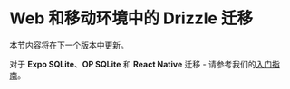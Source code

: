 
# Web 和移动环境中的 Drizzle 迁移

本节内容将在下一个版本中更新。

对于 **Expo SQLite**、**OP SQLite** 和 **React Native** 迁移 - 请参考我们的[入门指南](/docs/get-started/expo-new)。
